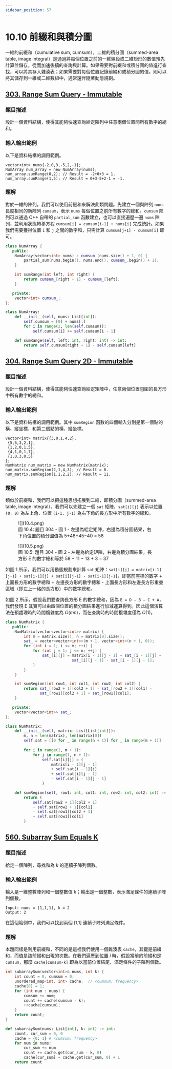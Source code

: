 ```yaml
---
sidebar_position: 57
---
```


# 10.10 前綴和與積分圖

一維的前綴和（cumulative sum, cumsum），二維的積分圖（summed-area table, image integral）是通過將每個位置之前的一維線段或二維矩形的數值預先計算並儲存，從而加速後續的查詢與計算。如果需要對前綴和或積分圖的值進行查找，可以將其存入雜湊表；如果需要對每個位置記錄前綴和或積分圖的值，則可以將其儲存到一維或二維數組中，通常還伴隨著動態規劃。

## [303. Range Sum Query - Immutable](https://leetcode.com/problems/range-sum-query-immutable/)

### 題目描述

設計一個資料結構，使得其能夠快速查詢給定陣列中任意兩個位置間所有數字的總和。

### 輸入輸出範例

以下是資料結構的調用範例。

```
vector<int> nums{-2,0,3,-5,2,-1};
NumArray num_array = new NumArray(nums);
num_array.sumRange(0,2); // Result = -2+0+3 = 1.
num_array.sunRange(1,5); // Result = 0+3-5+2-1 = -1.
```

### 題解

對於一維的陣列，我們可以使用前綴和來解決此類問題。先建立一個與陣列 `nums` 長度相同的新陣列 `cumsum`，表示 `nums` 每個位置之前所有數字的總和。`cumsum` 陣列可以通過 C++ 自帶的 `partial_sum` 函數建立，也可以直接遍歷一遍 `nums` 陣列，並利用狀態轉移方程 `cumsum[i] = cumsum[i-1] + nums[i]` 完成統計。如果我們需要獲得位置 `i` 和 `j` 之間的數字和，只需計算 `cumsum[j+1] - cumsum[i]` 即可。

<Tabs>
<TabItem value="cpp" label="C++">

```cpp
class NumArray {
   public:
    NumArray(vector<int> nums) : cumsum_(nums.size() + 1, 0) {
        partial_sum(nums.begin(), nums.end(), cumsum_.begin() + 1);
    }

    int sumRange(int left, int right) {
        return cumsum_[right + 1] - cumsum_[left];
    }

   private:
    vector<int> cumsum_;
};
```

</TabItem>
<TabItem value="py" label="Python">

```py
class NumArray:
    def __init__(self, nums: List[int]):
        self.cumsum = [0] + nums[:]
        for i in range(2, len(self.cumsum)):
            self.cumsum[i] += self.cumsum[i - 1]

    def sumRange(self, left: int, right: int) -> int:
        return self.cumsum[right + 1] - self.cumsum[left]
```

</TabItem>

</Tabs>

## [304. Range Sum Query 2D - Immutable](https://leetcode.com/problems/range-sum-query-2d-immutable/)

### 題目描述

設計一個資料結構，使得其能夠快速查詢給定矩陣中，任意兩個位置包圍的長方形中所有數字的總和。

### 輸入輸出範例

以下是資料結構的調用範例。其中 `sumRegion` 函數的四個輸入分別是第一個點的橫、縱坐標，和第二個點的橫、縱坐標。

```
vector<int> matrix{{3,0,1,4,2},
 {5,6,3,2,1},
 {1,2,0,1,5},
 {4,1,0,1,7},
 {1,0,3,0,5}
};
NumMatrix num_matrix = new NumMatrix(matrix);
num_matrix.sumRegion(2,1,4,3); // Result = 8.
num_matrix.sumRegion(1,1,2,2); // Result = 11.
```

### 題解

類似於前綴和，我們可以把這種思想拓展到二維，即積分圖（summed-area table, image integral）。我們可以先建立一個 `sat` 矩陣，`sat[i][j]` 表示以位置 `(0, 0)` 為左上角、位置 `(i-1, j-1)` 為右下角的長方形中所有數字的總和。

<figure>
  <span style={{ display: 'block', width: '60%', margin: '0 auto' }}>
    ![](10.4.png)
  </span>
  <figcaption style={{ textAlign: 'center' }}>圖 10.4: 題目 304 - 圖 1 - 左邊為給定矩陣，右邊為積分圖結果，右下角位置的積分圖值為 5+48+45−40 = 58</figcaption>
</figure>


<figure>
  <span style={{ display: 'block', width: '60%', margin: '0 auto' }}>
    ![](10.5.png)
  </span>
  <figcaption style={{ textAlign: 'center' }}>圖 10.5: 題目 304 - 圖 2 - 左邊為給定矩陣，右邊為積分圖結果，長方形 E 的數字總和等於 58 − 11 − 13 + 3 = 37</figcaption>
</figure>

如圖 1 所示，我們可以用動態規劃來計算 `sat` 矩陣：`sat[i][j] = matrix[i-1][j-1] + sat[i-1][j] + sat[i][j-1] - sat[i-1][j-1]`，即當前座標的數字 + 上面長方形的數字總和 + 左邊長方形的數字總和 - 上面長方形和左邊長方形重疊區域（即左上一格的長方形）中的數字總和。

如圖 2 所示，假設我們要查詢長方形 E 的數字總和，因為 `E = D − B − C + A`，我們發現 E 其實可以由四個位置的積分圖結果進行加減運算得到。因此這個演算法在預處理時的時間複雜度為 $O(mn)$，而在查詢時的時間複雜度僅為 $O(1)$。

<Tabs>
<TabItem value="cpp" label="C++">

```cpp
class NumMatrix {
   public:
    NumMatrix(vector<vector<int>> matrix) {
        int m = matrix.size(), n = matrix[0].size();
        sat_ = vector<vector<int>>(m + 1, vector<int>(n + 1, 0));
        for (int i = 1; i <= m; ++i) {
            for (int j = 1; j <= n; ++j) {
                sat_[i][j] = matrix[i - 1][j - 1] + sat_[i - 1][j] +
                             sat_[i][j - 1] - sat_[i - 1][j - 1];
            }
        }
    }

    int sumRegion(int row1, int col1, int row2, int col2) {
        return sat_[row2 + 1][col2 + 1] - sat_[row2 + 1][col1] -
               sat_[row1][col2 + 1] + sat_[row1][col1];
    }

   private:
    vector<vector<int>> sat_;
};
```

</TabItem>
<TabItem value="py" label="Python">

```py
class NumMatrix:
    def __init__(self, matrix: List[List[int]]):
        m, n = len(matrix), len(matrix[0])
        self.sat = [[0 for _ in range(n + 1)] for _ in range(m + 1)]
        
        for i in range(1, m + 1):
            for j in range(1, n + 1):
                self.sat[i][j] = (
                    matrix[i - 1][j - 1]
                    + self.sat[i - 1][j]
                    + self.sat[i][j - 1]
                    - self.sat[i - 1][j - 1]
                )

    def sumRegion(self, row1: int, col1: int, row2: int, col2: int) -> int:
        return (
            self.sat[row2 + 1][col2 + 1]
            - self.sat[row2 + 1][col1]
            - self.sat[row1][col2 + 1]
            + self.sat[row1][col1]
        )

```

</TabItem>

</Tabs>

## [560. Subarray Sum Equals K](https://leetcode.com/problems/subarray-sum-equals-k/)

### 題目描述

給定一個陣列，尋找和為 $k$ 的連續子陣列個數。

### 輸入輸出範例

輸入是一維整數陣列和一個整數值 $k$；輸出是一個整數，表示滿足條件的連續子陣列個數。

```
Input: nums = [1,1,1], k = 2
Output: 2
```

在這個範例中，我們可以找到兩個 [1,1] 連續子陣列滿足條件。

### 題解

本題同樣是利用前綴和，不同的是這裡我們使用一個雜湊表 `cache`，其鍵是前綴和，而值是該前綴和出現的次數。在我們遍歷到位置 $i$ 時，假設當前的前綴和是 `cumsum`，那麼 `cache[cumsum-k]` 即為以當前位置結尾、滿足條件的子陣列個數。

<Tabs>
<TabItem value="cpp" label="C++">

```cpp
int subarraySum(vector<int>& nums, int k) {
    int count = 0, cumsum = 0;
    unordered_map<int, int> cache;  // <cumsum, frequency>
    cache[0] = 1;
    for (int num : nums) {
        cumsum += num;
        count += cache[cumsum - k];
        ++cache[cumsum];
    }
    return count;
}
```

</TabItem>
<TabItem value="py" label="Python">

```py
def subarraySum(nums: List[int], k: int) -> int:
    count, cur_sum = 0, 0
    cache = {0: 1} # <cumsum, frequency>
    for num in nums:
        cur_sum += num
        count += cache.get(cur_sum - k, 0)
        cache[cur_sum] = cache.get(cur_sum, 0) + 1
    return count
```

</TabItem>

</Tabs>

